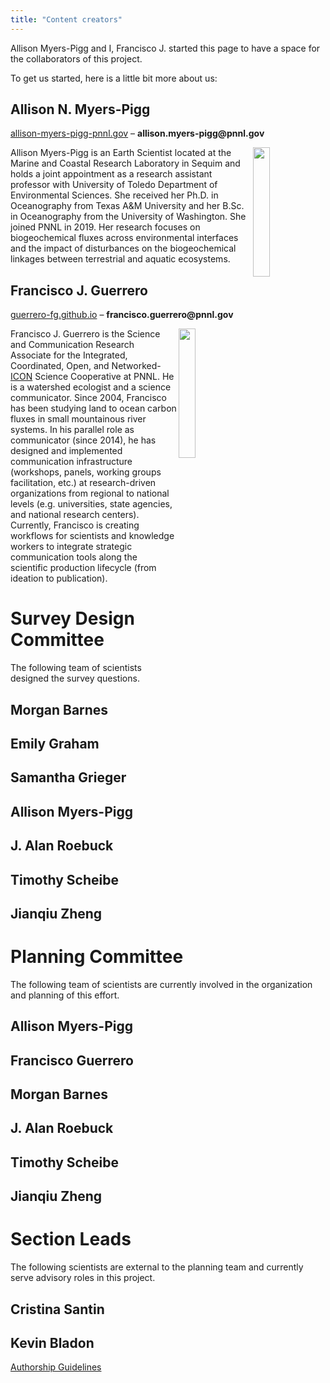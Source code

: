 ```yaml
---
title: "Content creators"
---
```


Allison Myers-Pigg and I, Francisco J. started this page to have a space for the collaborators of this project. 

To get us started, here is a little bit more about us:

## Allison N. Myers-Pigg

[allison-myers-pigg-pnnl.gov](https://www.pnnl.gov/people/allison-myers-pigg) -- **allison.myers-pigg@pnnl.gov**

<img src="https://raw.githubusercontent.com/burning-issues/burn_iss_comm-assets/83f844809a2ad806420c6b20304cf6bd6378d5af/Picture2.png" align="right" width="23%"/>

Allison Myers-Pigg is an Earth Scientist located at the Marine and Coastal Research Laboratory in Sequim and holds a joint appointment as a research assistant professor with University of Toledo Department of Environmental Sciences. She received her Ph.D. in Oceanography from Texas A&M University and her B.Sc. in Oceanography from the University of Washington. She joined PNNL in 2019. Her research focuses on biogeochemical fluxes across environmental interfaces and the impact of disturbances on the biogeochemical linkages between terrestrial and aquatic ecosystems. 

## Francisco J. Guerrero

[guerrero-fg.github.io](https://guerrero-fj.github.io/my-website/) -- **francisco.guerrero@pnnl.gov**
 
<img src="https://raw.githubusercontent.com/burning-issues/burn_iss_comm-assets/83f844809a2ad806420c6b20304cf6bd6378d5af/guerrero_fj_4.png" align="right" width="23%"/>

Francisco J. Guerrero is the Science and Communication Research Associate for the Integrated, Coordinated, Open, and Networked-[ICON](https://www.pnnl.gov/projects/icon-science) Science Cooperative at PNNL. He is a watershed ecologist and a science communicator. 
Since 2004, Francisco has been studying land to ocean carbon fluxes in small mountainous river systems. In his parallel role as communicator (since 2014), he has designed and implemented communication infrastructure (workshops, panels, working groups facilitation, etc.) at research-driven organizations from regional to national levels (e.g. universities, state agencies, and national research centers). Currently, Francisco is creating workflows for scientists and knowledge workers to integrate strategic communication tools along the scientific production lifecycle (from ideation to publication).

# Survey Design Committee 

The following team of scientists designed the survey questions. 

## Morgan Barnes  
## Emily Graham 
## Samantha Grieger   
## Allison Myers-Pigg 
## J. Alan Roebuck  
## Timothy Scheibe  
## Jianqiu Zheng  

# Planning Committee 

The following team of scientists are currently involved in the organization and planning of this effort. 

## Allison Myers-Pigg 
## Francisco Guerrero
## Morgan Barnes  
## J. Alan Roebuck  
## Timothy Scheibe  
## Jianqiu Zheng 

# Section Leads

The following scientists are external to the planning team and currently serve advisory roles in this project.

## Cristina Santin
## Kevin Bladon

[Authorship Guidelines](https://docs.google.com/document/d/1K2qIjoRFvrfpbh6s-6IjS9imvEwzGN6FskXJmvubkBE/edit?usp=sharing)


